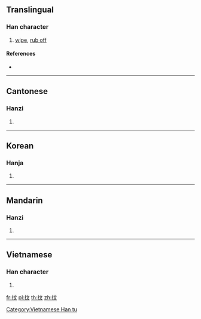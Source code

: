 ==Translingual==

===Han character===
{{Han char|rn=64|rad=手|as=04|sn=7|four=50041|canj=QYK|ids=⿰扌文}}

# [[wipe]], [[rub off]]

====References====
* {{Han ref|kx=0420.150|dkj=11868|dj=0767.160|hdz=31843.030|uh=6286|ud=25222|bh=A7EE|bd=42990}}

----

==Cantonese==

===Hanzi===
{{yue-hanzi|jyut=man5|y=man5}}

# {{defn|lang=yue|sort=手04}}

----

==Korean==

===Hanja===
{{ko-hanja|hangeul=문|eumhun=|rv=mun|mr=mun|y=mun}}

# {{defn|lang=ko|sort=手04}}

----

==Mandarin==

===Hanzi===
{{cmn-hanzi|pin=[[wěn]] ([[wen3]])|wg=wen<sup>3</sup>}}

# {{defn|lang=cmn|sort=手04}}

----

==Vietnamese==

===Han character===
{{vi-readings|rs=手04|hanviet=[[vặn]], [[vấn]], [[vẫn]]}}

# {{defn|vi|sort=手04}}

[[Category:Vietnamese Han tu]]

[[fr:抆]]
[[pl:抆]]
[[th:抆]]
[[zh:抆]]